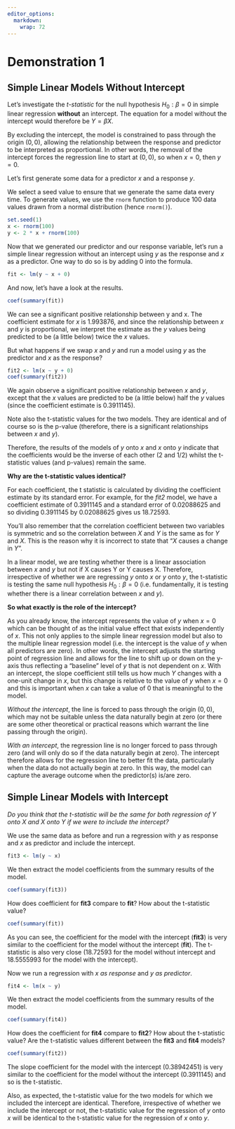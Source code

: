 ```yaml
---
editor_options:
  markdown:
    wrap: 72
---
```


# Demonstration 1 {-}

## Simple Linear Models Without Intercept {-}

Let's investigate the *t-statistic* for the null hypothesis $H_{0}:\beta = 0$ in simple linear regression **without** an intercept. The equation for a model without the intercept would therefore be $Y = \beta X$.

By excluding the intercept, the model is constrained to pass through the origin $(0,0)$, allowing the relationship between the response and predictor to be interpreted as proportional. In other words, the removal of the intercept forces the regression line to start at $(0,0)$, so when $x = 0$, then $y = 0$.

Let's first generate some data for a predictor $x$ and a response $y$.  

We select a seed value to ensure that we generate the same data every time. To generate values, we use the `rnorm` function to produce 100 data values drawn from a normal distribution (hence `rnorm()`).

```r
set.seed(1)
x <- rnorm(100)
y <- 2 * x + rnorm(100)
```

Now that we generated our predictor and our response variable, let's run a simple linear regression without an intercept using $y$ as the response and $x$ as a predictor. One way to do so is by adding $0$ into the formula. 

```r
fit <- lm(y ~ x + 0)
```

And now, let's have a look at the results.

```r
coef(summary(fit))
```

We can see a significant positive relationship between y and x. The coefficient estimate for $x$ is $1.993876$, and since the relationship between $x$ and $y$ is proportional, we interpret the estimate as the $y$ values being predicted to be (a little below) twice the $x$ values.  

But what happens if we swap $x$ and $y$ and run a model using $y$ as the predictor and $x$ as the response?

```r
fit2 <- lm(x ~ y + 0)
coef(summary(fit2))
```

We again observe a significant positive relationship between $x$ and $y$, except that the  $x$ values are predicted to be (a little below) half the $y$ values (since the coefficient estimate is $0.3911145$).  

Note also the t-statistic values for the two models. They are identical and of course so is the p-value (therefore, there is a significant relationships between $x$ and $y$).

Therefore, the results of the models of $y$ onto $x$ and $x$ onto $y$ indicate that the coefficients would be the inverse of each other (2 and 1/2) whilst the t-statistic values (and p-values) remain the same.  

**Why are the t-statistic values identical?**  

For each coefficient, the t statistic is calculated by dividing the coefficient estimate by its standard error. For example, for the *fit2* model, we have a coefficient estimate of $0.3911145$ and a standard error of $0.02088625$ and so dividing $0.3911145$ by $0.02088625$ gives us $18.72593$.  

You'll also remember that the correlation coefficient between two variables is symmetric and so the correlation between $X$ and $Y$ is the same as for $Y$ and $X$. This is the reason why it is incorrect to state that "$X$ causes a change in $Y$".  

In a linear model, we are testing whether there is a linear association between  $x$ and $y$ but not if X causes Y or Y causes X. Therefore, irrespective of whether we are regressing $y$ onto $x$ or $y$ onto $y$, the t-statistic is testing the same null hypothesis $H_{0} : \beta = 0$ (i.e. fundamentally, it is testing whether there is a linear correlation between $x$ and $y$).  

**So what exactly is the role of the intercept?**  
 
As you already know, the intercept represents the value of $y$ when $x = 0$ which can be thought of as the initial value effect that exists independently of $x$. This not only applies to the simple linear regression model but also to the multiple linear regression model (i.e. the intercept is the value of $y$ when all predictors are zero). In other words, the intercept adjusts the starting point of regression line and allows for the line to shift up or down on the y-axis thus reflecting a "baseline" level of $y$ that is not dependent on $x$. With an intercept, the slope coefficient still tells us how much $Y$ changes with a one-unit change in $x$, but this change is relative to the value of $y$ when $x = 0$ and this is important when $x$ can take a value of $0$ that is meaningful to the model.  

*Without the intercept*, the line is forced to pass through the origin $(0,0)$, which may not be suitable unless the data naturally begin at zero (or there are some other theoretical or practical reasons which warrant the line passing through the origin).  

*With an intercept*, the regression line is no longer forced to pass  through zero (and will only do so if the data naturally begin at zero). The intercept therefore allows for the regression line to better fit the data, particularly when the data do not actually begin at zero. In this way, the model can capture the average outcome when the predictor(s) is/are zero.

## Simple Linear Models with Intercept {-}

*Do you think that the t-statistic will be the same for both regression of Y onto X and X onto Y if we were to include the intercept?*   

We use the same data as before and run a regression with $y$ as response and $x$ as predictor and include the intercept. 

```r
fit3 <- lm(y ~ x)
```

We then extract the model coefficients from the summary results of the model.

```r
coef(summary(fit3))
```

How does coefficient for **fit3** compare to **fit**? How about the t-statistic value?

```r
coef(summary(fit))
```

As you can see, the coefficient for the model with the intercept (**fit3**) is very similar to the coefficient for the model without the intercept (**fit**). The t-statistic is also very close ($18.72593$ for the model without intercept and $18.5555993$ for the model with the intercept).  

Now we run a regression with $x$ *as response* and $y$ *as predictor*. 

```r
fit4 <- lm(x ~ y)
```

We then extract the model coefficients from the summary results of the model.

```r
coef(summary(fit4))
```

How does the coefficient for **fit4** compare to **fit2**? How about the t-statistic value? Are the t-statistic values different between the **fit3** and **fit4** models?  

```r
coef(summary(fit2))
```

The slope coefficient for the model with the intercept ($0.38942451$) is very similar to the coefficient for the model without the intercept ($0.3911145$) and so is the t-statistic. 

Also, as expected, the t-statistic value for the two models for which we included the intercept are identical. Therefore, irrespective of whether we include the intercept or not, the t-statistic value for the regression of $y$ onto $x$ will be identical to the t-statistic value for the regression of $x$ onto $y$. 
